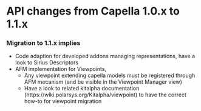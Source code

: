 = API changes from Capella 1.0.x to 1.1.x =

=== Migration to 1.1.x implies ===

* Code adaption for developed addons managing representations, have a look to Sirius Descriptors
* AFM implementation for Viewpoints,
** Any viewpoint extending capella models must be registered through AFM mecanism (and be visible in the Viewpoint Manager view)
** Have a look to related kitalpha documentation (https://wiki.polarsys.org/Kitalpha/viewpoint) to have the correct how-to for viewpoint migration
